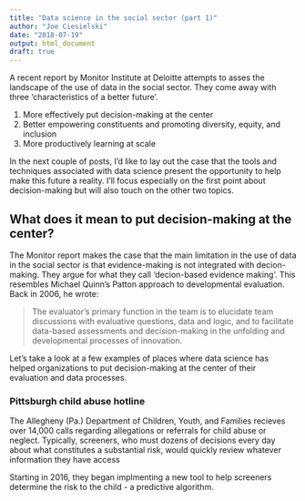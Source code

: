 ```yaml
---
title: "Data science in the social sector (part 1)"
author: "Joe Ciesielski"
date: "2018-07-19"
output: html_document
draft: true
---
```


A recent report by Monitor Institute at Deloitte attempts to asses the landscape of the use of data in the social sector. They come away with three 'characteristics of a better future'.

1. More effectively put decision-making at the center
2. Better empowering constituents and promoting diversity, equity, and inclusion
3. More productively learning at scale

In the next couple of posts, I'd like to lay out the case that the tools and techniques associated with data science present the opportunity to help make this future a reality. I'll focus especially on the first point about decision-making but will also touch on the other two topics. 

## What does it mean to put decision-making at the center?

The Monitor report makes the case that the main limitation in the use of data in the social sector is that evidence-making is not integrated with decion-making. They argue for what they call 'decion-based evidence making'. This resembles Michael Quinn's Patton approach to developmental evaluation. Back in 2006, he wrote:

> The evaluator’s primary function in the team is to elucidate team discussions with evaluative questions, data and logic, and to facilitate data-based assessments and decision-making in the unfolding and developmental processes of innovation.

Let's take a look at a few examples of places where data science has helped organizations to put decision-making at the center of their evaluation and data processes. 

### Pittsburgh child abuse hotline

The Allegheny (Pa.) Department of Children, Youth, and Families recieves over 14,000 calls regarding allegations or referrals for child abuse or neglect. Typically, screeners, who must dozens of decisions every day about what constitutes a substantial risk, would quickly review whatever information they have access 

Starting in 2016, they began implmenting a new tool to help screeners determine the risk to the child - a predictive algorithm. 

